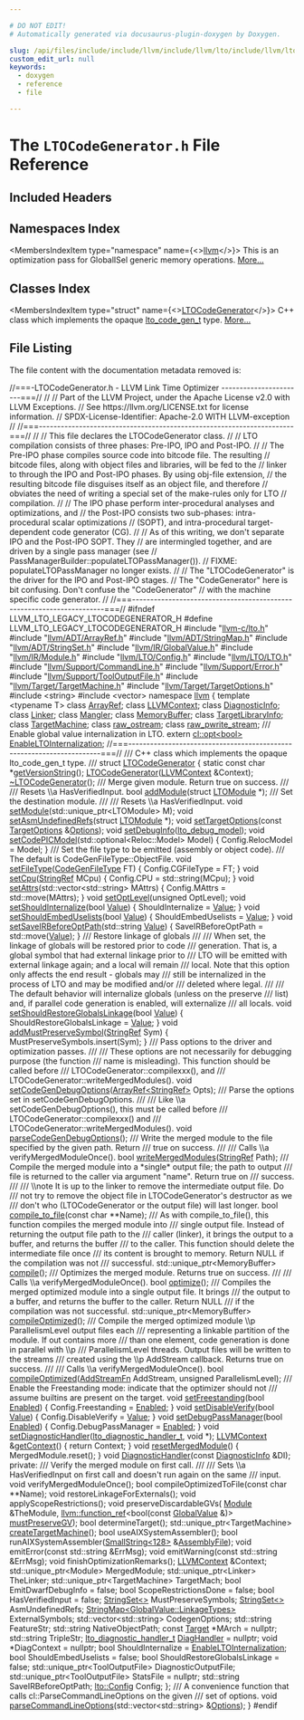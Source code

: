 ```yaml
---

# DO NOT EDIT!
# Automatically generated via docusaurus-plugin-doxygen by Doxygen.

slug: /api/files/include/include/llvm/include/llvm/lto/include/llvm/lto/legacy/ltocodegenerator-h
custom_edit_url: null
keywords:
  - doxygen
  - reference
  - file

---
```





# The `LTOCodeGenerator.h` File Reference

<DoxygenPage pluginConfig={pluginConfig}>



## Included Headers

<IncludesList>
<IncludesListItem
  filePath="llvm-c/lto.h"
  permalink="/docs/api/files/include/include/llvm-c/lto-h"
  isLocal="true" />
<IncludesListItem
  filePath="llvm/ADT/ArrayRef.h"
  permalink="/docs/api/files/include/include/llvm/include/llvm/adt/arrayref-h"
  isLocal="true" />
<IncludesListItem
  filePath="llvm/ADT/StringMap.h"
  permalink="/docs/api/files/include/include/llvm/include/llvm/adt/stringmap-h"
  isLocal="true" />
<IncludesListItem
  filePath="llvm/ADT/StringSet.h"
  permalink="/docs/api/files/include/include/llvm/include/llvm/adt/stringset-h"
  isLocal="true" />
<IncludesListItem
  filePath="llvm/IR/GlobalValue.h"
  permalink="/docs/api/files/include/include/llvm/include/llvm/ir/globalvalue-h"
  isLocal="true" />
<IncludesListItem
  filePath="llvm/IR/Module.h"
  permalink="/docs/api/files/include/include/llvm/include/llvm/ir/module-h"
  isLocal="true" />
<IncludesListItem
  filePath="llvm/LTO/Config.h"
  permalink="/docs/api/files/include/include/llvm/include/llvm/lto/config-h"
  isLocal="true" />
<IncludesListItem
  filePath="llvm/LTO/LTO.h"
  permalink="/docs/api/files/include/include/llvm/include/llvm/lto/lto-h"
  isLocal="true" />
<IncludesListItem
  filePath="llvm/Support/CommandLine.h"
  permalink="/docs/api/files/include/include/llvm/include/llvm/support/commandline-h"
  isLocal="true" />
<IncludesListItem
  filePath="llvm/Support/Error.h"
  permalink="/docs/api/files/include/include/llvm/include/llvm/support/error-h"
  isLocal="true" />
<IncludesListItem
  filePath="llvm/Support/ToolOutputFile.h"
  permalink="/docs/api/files/include/include/llvm/include/llvm/support/tooloutputfile-h"
  isLocal="true" />
<IncludesListItem
  filePath="llvm/Target/TargetMachine.h"
  permalink="/docs/api/files/include/include/llvm/include/llvm/target/targetmachine-h"
  isLocal="true" />
<IncludesListItem
  filePath="llvm/Target/TargetOptions.h"
  permalink="/docs/api/files/include/include/llvm/include/llvm/target/targetoptions-h"
  isLocal="true" />
<IncludesListItem
  filePath="string"
  permalink=""
  isLocal="false" />
<IncludesListItem
  filePath="vector"
  permalink=""
  isLocal="false" />
</IncludesList>

## Namespaces Index

<MembersIndex>

<MembersIndexItem
  type="namespace"
  name={<><a href="/docs/api/namespaces/llvm">llvm</a></>}>
This is an optimization pass for GlobalISel generic memory operations. <a href="/docs/api/namespaces/llvm/#details">More...</a>
</MembersIndexItem>

</MembersIndex>

## Classes Index

<MembersIndex>

<MembersIndexItem
  type="struct"
  name={<><a href="/docs/api/structs/llvm/ltocodegenerator">LTOCodeGenerator</a></>}>
C++ class which implements the opaque <a href="/docs/api/groups/llvmclto/#ga6e1ba6da4277057a20e147d9412a03d7">lto&#95;code&#95;gen&#95;t</a> type. <a href="/docs/api/structs/llvm/ltocodegenerator/#details">More...</a>
</MembersIndexItem>

</MembersIndex>


## File Listing

The file content with the documentation metadata removed is:

<ProgramListing>

<Link id="l00001" /><CodeLine lineNumber="1"><Highlight kind="comment">//===-LTOCodeGenerator.h - LLVM Link Time Optimizer -----------------------===//</Highlight><Highlight kind="normal"></Highlight></CodeLine>
<Link id="l00002" /><CodeLine lineNumber="2"><Highlight kind="normal"></Highlight><Highlight kind="comment">//</Highlight><Highlight kind="normal"></Highlight></CodeLine>
<Link id="l00003" /><CodeLine lineNumber="3"><Highlight kind="normal"></Highlight><Highlight kind="comment">// Part of the LLVM Project, under the Apache License v2.0 with LLVM Exceptions.</Highlight><Highlight kind="normal"></Highlight></CodeLine>
<Link id="l00004" /><CodeLine lineNumber="4"><Highlight kind="normal"></Highlight><Highlight kind="comment">// See https://llvm.org/LICENSE.txt for license information.</Highlight><Highlight kind="normal"></Highlight></CodeLine>
<Link id="l00005" /><CodeLine lineNumber="5"><Highlight kind="normal"></Highlight><Highlight kind="comment">// SPDX-License-Identifier: Apache-2.0 WITH LLVM-exception</Highlight><Highlight kind="normal"></Highlight></CodeLine>
<Link id="l00006" /><CodeLine lineNumber="6"><Highlight kind="normal"></Highlight><Highlight kind="comment">//</Highlight><Highlight kind="normal"></Highlight></CodeLine>
<Link id="l00007" /><CodeLine lineNumber="7"><Highlight kind="normal"></Highlight><Highlight kind="comment">//===----------------------------------------------------------------------===//</Highlight><Highlight kind="normal"></Highlight></CodeLine>
<Link id="l00008" /><CodeLine lineNumber="8"><Highlight kind="normal"></Highlight><Highlight kind="comment">//</Highlight><Highlight kind="normal"></Highlight></CodeLine>
<Link id="l00009" /><CodeLine lineNumber="9"><Highlight kind="normal"></Highlight><Highlight kind="comment">// This file declares the LTOCodeGenerator class.</Highlight><Highlight kind="normal"></Highlight></CodeLine>
<Link id="l00010" /><CodeLine lineNumber="10"><Highlight kind="normal"></Highlight><Highlight kind="comment">//</Highlight><Highlight kind="normal"></Highlight></CodeLine>
<Link id="l00011" /><CodeLine lineNumber="11"><Highlight kind="normal"></Highlight><Highlight kind="comment">//   LTO compilation consists of three phases: Pre-IPO, IPO and Post-IPO.</Highlight><Highlight kind="normal"></Highlight></CodeLine>
<Link id="l00012" /><CodeLine lineNumber="12"><Highlight kind="normal"></Highlight><Highlight kind="comment">//</Highlight><Highlight kind="normal"></Highlight></CodeLine>
<Link id="l00013" /><CodeLine lineNumber="13"><Highlight kind="normal"></Highlight><Highlight kind="comment">//   The Pre-IPO phase compiles source code into bitcode file. The resulting</Highlight><Highlight kind="normal"></Highlight></CodeLine>
<Link id="l00014" /><CodeLine lineNumber="14"><Highlight kind="normal"></Highlight><Highlight kind="comment">// bitcode files, along with object files and libraries, will be fed to the</Highlight><Highlight kind="normal"></Highlight></CodeLine>
<Link id="l00015" /><CodeLine lineNumber="15"><Highlight kind="normal"></Highlight><Highlight kind="comment">// linker to through the IPO and Post-IPO phases. By using obj-file extension,</Highlight><Highlight kind="normal"></Highlight></CodeLine>
<Link id="l00016" /><CodeLine lineNumber="16"><Highlight kind="normal"></Highlight><Highlight kind="comment">// the resulting bitcode file disguises itself as an object file, and therefore</Highlight><Highlight kind="normal"></Highlight></CodeLine>
<Link id="l00017" /><CodeLine lineNumber="17"><Highlight kind="normal"></Highlight><Highlight kind="comment">// obviates the need of writing a special set of the make-rules only for LTO</Highlight><Highlight kind="normal"></Highlight></CodeLine>
<Link id="l00018" /><CodeLine lineNumber="18"><Highlight kind="normal"></Highlight><Highlight kind="comment">// compilation.</Highlight><Highlight kind="normal"></Highlight></CodeLine>
<Link id="l00019" /><CodeLine lineNumber="19"><Highlight kind="normal"></Highlight><Highlight kind="comment">//</Highlight><Highlight kind="normal"></Highlight></CodeLine>
<Link id="l00020" /><CodeLine lineNumber="20"><Highlight kind="normal"></Highlight><Highlight kind="comment">//   The IPO phase perform inter-procedural analyses and optimizations, and</Highlight><Highlight kind="normal"></Highlight></CodeLine>
<Link id="l00021" /><CodeLine lineNumber="21"><Highlight kind="normal"></Highlight><Highlight kind="comment">// the Post-IPO consists two sub-phases: intra-procedural scalar optimizations</Highlight><Highlight kind="normal"></Highlight></CodeLine>
<Link id="l00022" /><CodeLine lineNumber="22"><Highlight kind="normal"></Highlight><Highlight kind="comment">// (SOPT), and intra-procedural target-dependent code generator (CG).</Highlight><Highlight kind="normal"></Highlight></CodeLine>
<Link id="l00023" /><CodeLine lineNumber="23"><Highlight kind="normal"></Highlight><Highlight kind="comment">//</Highlight><Highlight kind="normal"></Highlight></CodeLine>
<Link id="l00024" /><CodeLine lineNumber="24"><Highlight kind="normal"></Highlight><Highlight kind="comment">//   As of this writing, we don&#39;t separate IPO and the Post-IPO SOPT. They</Highlight><Highlight kind="normal"></Highlight></CodeLine>
<Link id="l00025" /><CodeLine lineNumber="25"><Highlight kind="normal"></Highlight><Highlight kind="comment">// are intermingled together, and are driven by a single pass manager (see</Highlight><Highlight kind="normal"></Highlight></CodeLine>
<Link id="l00026" /><CodeLine lineNumber="26"><Highlight kind="normal"></Highlight><Highlight kind="comment">// PassManagerBuilder::populateLTOPassManager()).</Highlight><Highlight kind="normal"></Highlight></CodeLine>
<Link id="l00027" /><CodeLine lineNumber="27"><Highlight kind="normal"></Highlight><Highlight kind="comment">//   FIXME: populateLTOPassManager no longer exists.</Highlight><Highlight kind="normal"></Highlight></CodeLine>
<Link id="l00028" /><CodeLine lineNumber="28"><Highlight kind="normal"></Highlight><Highlight kind="comment">//</Highlight><Highlight kind="normal"></Highlight></CodeLine>
<Link id="l00029" /><CodeLine lineNumber="29"><Highlight kind="normal"></Highlight><Highlight kind="comment">//   The &quot;LTOCodeGenerator&quot; is the driver for the IPO and Post-IPO stages.</Highlight><Highlight kind="normal"></Highlight></CodeLine>
<Link id="l00030" /><CodeLine lineNumber="30"><Highlight kind="normal"></Highlight><Highlight kind="comment">// The &quot;CodeGenerator&quot; here is bit confusing. Don&#39;t confuse the &quot;CodeGenerator&quot;</Highlight><Highlight kind="normal"></Highlight></CodeLine>
<Link id="l00031" /><CodeLine lineNumber="31"><Highlight kind="normal"></Highlight><Highlight kind="comment">// with the machine specific code generator.</Highlight><Highlight kind="normal"></Highlight></CodeLine>
<Link id="l00032" /><CodeLine lineNumber="32"><Highlight kind="normal"></Highlight><Highlight kind="comment">//</Highlight><Highlight kind="normal"></Highlight></CodeLine>
<Link id="l00033" /><CodeLine lineNumber="33"><Highlight kind="normal"></Highlight><Highlight kind="comment">//===----------------------------------------------------------------------===//</Highlight><Highlight kind="normal"></Highlight></CodeLine>
<Link id="l00034" /><CodeLine lineNumber="34"><Highlight kind="normal"></Highlight></CodeLine>
<Link id="l00035" /><CodeLine lineNumber="35"><Highlight kind="normal"></Highlight><Highlight kind="preprocessor">#ifndef LLVM&#95;LTO&#95;LEGACY&#95;LTOCODEGENERATOR&#95;H</Highlight><Highlight kind="normal"></Highlight></CodeLine>
<Link id="l00036" /><CodeLine lineNumber="36"><Highlight kind="normal"></Highlight><Highlight kind="preprocessor">#define LLVM&#95;LTO&#95;LEGACY&#95;LTOCODEGENERATOR&#95;H</Highlight><Highlight kind="normal"></Highlight></CodeLine>
<Link id="l00037" /><CodeLine lineNumber="37"><Highlight kind="normal"></Highlight></CodeLine>
<Link id="l00038" /><CodeLine lineNumber="38"><Highlight kind="normal"></Highlight><Highlight kind="preprocessor">#include &quot;<a href="/docs/api/files/include/include/llvm-c/lto-h">llvm-c/lto.h</a>&quot;</Highlight><Highlight kind="normal"></Highlight></CodeLine>
<Link id="l00039" /><CodeLine lineNumber="39"><Highlight kind="normal"></Highlight><Highlight kind="preprocessor">#include &quot;<a href="/docs/api/files/include/include/llvm/include/llvm/adt/arrayref-h">llvm/ADT/ArrayRef.h</a>&quot;</Highlight><Highlight kind="normal"></Highlight></CodeLine>
<Link id="l00040" /><CodeLine lineNumber="40"><Highlight kind="normal"></Highlight><Highlight kind="preprocessor">#include &quot;<a href="/docs/api/files/include/include/llvm/include/llvm/adt/stringmap-h">llvm/ADT/StringMap.h</a>&quot;</Highlight><Highlight kind="normal"></Highlight></CodeLine>
<Link id="l00041" /><CodeLine lineNumber="41"><Highlight kind="normal"></Highlight><Highlight kind="preprocessor">#include &quot;<a href="/docs/api/files/include/include/llvm/include/llvm/adt/stringset-h">llvm/ADT/StringSet.h</a>&quot;</Highlight><Highlight kind="normal"></Highlight></CodeLine>
<Link id="l00042" /><CodeLine lineNumber="42"><Highlight kind="normal"></Highlight><Highlight kind="preprocessor">#include &quot;<a href="/docs/api/files/include/include/llvm/include/llvm/ir/globalvalue-h">llvm/IR/GlobalValue.h</a>&quot;</Highlight><Highlight kind="normal"></Highlight></CodeLine>
<Link id="l00043" /><CodeLine lineNumber="43"><Highlight kind="normal"></Highlight><Highlight kind="preprocessor">#include &quot;<a href="/docs/api/files/include/include/llvm/include/llvm/ir/module-h">llvm/IR/Module.h</a>&quot;</Highlight><Highlight kind="normal"></Highlight></CodeLine>
<Link id="l00044" /><CodeLine lineNumber="44"><Highlight kind="normal"></Highlight><Highlight kind="preprocessor">#include &quot;<a href="/docs/api/files/include/include/llvm/include/llvm/lto/config-h">llvm/LTO/Config.h</a>&quot;</Highlight><Highlight kind="normal"></Highlight></CodeLine>
<Link id="l00045" /><CodeLine lineNumber="45"><Highlight kind="normal"></Highlight><Highlight kind="preprocessor">#include &quot;<a href="/docs/api/files/include/include/llvm/include/llvm/lto/lto-h">llvm/LTO/LTO.h</a>&quot;</Highlight><Highlight kind="normal"></Highlight></CodeLine>
<Link id="l00046" /><CodeLine lineNumber="46"><Highlight kind="normal"></Highlight><Highlight kind="preprocessor">#include &quot;<a href="/docs/api/files/include/include/llvm/include/llvm/support/commandline-h">llvm/Support/CommandLine.h</a>&quot;</Highlight><Highlight kind="normal"></Highlight></CodeLine>
<Link id="l00047" /><CodeLine lineNumber="47"><Highlight kind="normal"></Highlight><Highlight kind="preprocessor">#include &quot;<a href="/docs/api/files/include/include/llvm/include/llvm/support/error-h">llvm/Support/Error.h</a>&quot;</Highlight><Highlight kind="normal"></Highlight></CodeLine>
<Link id="l00048" /><CodeLine lineNumber="48"><Highlight kind="normal"></Highlight><Highlight kind="preprocessor">#include &quot;<a href="/docs/api/files/include/include/llvm/include/llvm/support/tooloutputfile-h">llvm/Support/ToolOutputFile.h</a>&quot;</Highlight><Highlight kind="normal"></Highlight></CodeLine>
<Link id="l00049" /><CodeLine lineNumber="49"><Highlight kind="normal"></Highlight><Highlight kind="preprocessor">#include &quot;<a href="/docs/api/files/include/include/llvm/include/llvm/target/targetmachine-h">llvm/Target/TargetMachine.h</a>&quot;</Highlight><Highlight kind="normal"></Highlight></CodeLine>
<Link id="l00050" /><CodeLine lineNumber="50"><Highlight kind="normal"></Highlight><Highlight kind="preprocessor">#include &quot;<a href="/docs/api/files/include/include/llvm/include/llvm/target/targetoptions-h">llvm/Target/TargetOptions.h</a>&quot;</Highlight><Highlight kind="normal"></Highlight></CodeLine>
<Link id="l00051" /><CodeLine lineNumber="51"><Highlight kind="normal"></Highlight><Highlight kind="preprocessor">#include &lt;string&gt;</Highlight><Highlight kind="normal"></Highlight></CodeLine>
<Link id="l00052" /><CodeLine lineNumber="52"><Highlight kind="normal"></Highlight><Highlight kind="preprocessor">#include &lt;vector&gt;</Highlight><Highlight kind="normal"></Highlight></CodeLine>
<Link id="l00053" /><CodeLine lineNumber="53"><Highlight kind="normal"></Highlight></CodeLine>
<Link id="l00054" /><CodeLine lineNumber="54"><Highlight kind="normal"></Highlight><Highlight kind="keyword">namespace </Highlight><Highlight kind="normal"><a href="/docs/api/namespaces/llvm">llvm</a> &#123;</Highlight></CodeLine>
<Link id="l00055" /><CodeLine lineNumber="55"><Highlight kind="normal"></Highlight><Highlight kind="keyword">template</Highlight><Highlight kind="normal"> &lt;</Highlight><Highlight kind="keyword">typename</Highlight><Highlight kind="normal"> T&gt; </Highlight><Highlight kind="keyword">class </Highlight><Highlight kind="normal"><a href="/docs/api/classes/llvm/arrayref">ArrayRef</a>;</Highlight></CodeLine>
<Link id="l00056" /><CodeLine lineNumber="56"><Highlight kind="normal">  </Highlight><Highlight kind="keyword">class </Highlight><Highlight kind="normal"><a href="/docs/api/classes/llvm/llvmcontext">LLVMContext</a>;</Highlight></CodeLine>
<Link id="l00057" /><CodeLine lineNumber="57"><Highlight kind="normal">  </Highlight><Highlight kind="keyword">class </Highlight><Highlight kind="normal"><a href="/docs/api/classes/llvm/diagnosticinfo">DiagnosticInfo</a>;</Highlight></CodeLine>
<Link id="l00058" /><CodeLine lineNumber="58"><Highlight kind="normal">  </Highlight><Highlight kind="keyword">class </Highlight><Highlight kind="normal"><a href="/docs/api/classes/llvm/linker">Linker</a>;</Highlight></CodeLine>
<Link id="l00059" /><CodeLine lineNumber="59"><Highlight kind="normal">  </Highlight><Highlight kind="keyword">class </Highlight><Highlight kind="normal"><a href="/docs/api/classes/llvm/mangler">Mangler</a>;</Highlight></CodeLine>
<Link id="l00060" /><CodeLine lineNumber="60"><Highlight kind="normal">  </Highlight><Highlight kind="keyword">class </Highlight><Highlight kind="normal"><a href="/docs/api/classes/llvm/memorybuffer">MemoryBuffer</a>;</Highlight></CodeLine>
<Link id="l00061" /><CodeLine lineNumber="61"><Highlight kind="normal">  </Highlight><Highlight kind="keyword">class </Highlight><Highlight kind="normal"><a href="/docs/api/classes/llvm/targetlibraryinfo">TargetLibraryInfo</a>;</Highlight></CodeLine>
<Link id="l00062" /><CodeLine lineNumber="62"><Highlight kind="normal">  </Highlight><Highlight kind="keyword">class </Highlight><Highlight kind="normal"><a href="/docs/api/classes/llvm/targetmachine">TargetMachine</a>;</Highlight></CodeLine>
<Link id="l00063" /><CodeLine lineNumber="63"><Highlight kind="normal">  </Highlight><Highlight kind="keyword">class </Highlight><Highlight kind="normal"><a href="/docs/api/classes/llvm/raw-ostream">raw&#95;ostream</a>;</Highlight></CodeLine>
<Link id="l00064" /><CodeLine lineNumber="64"><Highlight kind="normal">  </Highlight><Highlight kind="keyword">class </Highlight><Highlight kind="normal"><a href="/docs/api/classes/llvm/raw-pwrite-stream">raw&#95;pwrite&#95;stream</a>;</Highlight></CodeLine>
<Link id="l00065" /><CodeLine lineNumber="65"><Highlight kind="normal"></Highlight><Highlight kind="comment"></Highlight></CodeLine>
<Link id="l00066" /><CodeLine lineNumber="66"><Highlight kind="comment">/// Enable global value internalization in LTO.</Highlight><Highlight kind="normal"></Highlight></CodeLine>
<Link id="l00067" /><CodeLine lineNumber="67"><Highlight kind="normal"></Highlight><Highlight kind="keyword">extern</Highlight><Highlight kind="normal"> <a href="/docs/api/classes/llvm/cl/opt">cl::opt&lt;bool&gt;</a> <a href="/docs/api/namespaces/llvm/#a8762ebd5bf9405ac3edf4c40d8cb36a9">EnableLTOInternalization</a>;</Highlight></CodeLine>
<Link id="l00068" /><CodeLine lineNumber="68"><Highlight kind="normal"></Highlight></CodeLine>
<Link id="l00069" /><CodeLine lineNumber="69"><Highlight kind="normal"></Highlight><Highlight kind="comment">//===----------------------------------------------------------------------===//</Highlight><Highlight kind="comment"></Highlight></CodeLine>
<Link id="l00070" /><CodeLine lineNumber="70"><Highlight kind="comment">/// C++ class which implements the opaque lto&#95;code&#95;gen&#95;t type.</Highlight></CodeLine>
<Link id="l00071" /><CodeLine lineNumber="71"><Highlight kind="comment">///</Highlight><Highlight kind="normal"></Highlight></CodeLine>
<Link id="l00072" /><CodeLine lineNumber="72" lineLink="/docs/api/structs/llvm/ltocodegenerator"><Highlight kind="normal"></Highlight><Highlight kind="keyword">struct </Highlight><Highlight kind="normal"><a href="/docs/api/structs/llvm/ltocodegenerator/#a8858e53845218c6fa6d63d84f0d02f78">LTOCodeGenerator</a> &#123;</Highlight></CodeLine>
<Link id="l00073" /><CodeLine lineNumber="73"><Highlight kind="normal">  </Highlight><Highlight kind="keyword">static</Highlight><Highlight kind="normal"> </Highlight><Highlight kind="keyword">const</Highlight><Highlight kind="normal"> </Highlight><Highlight kind="keywordtype">char</Highlight><Highlight kind="normal"> &#42;<a href="/docs/api/structs/llvm/ltocodegenerator/#aedf2d24b4735f4a67429957fa8b652dd">getVersionString</a>();</Highlight></CodeLine>
<Link id="l00074" /><CodeLine lineNumber="74"><Highlight kind="normal"></Highlight></CodeLine>
<Link id="l00075" /><CodeLine lineNumber="75"><Highlight kind="normal">  <a href="/docs/api/structs/llvm/ltocodegenerator/#a8858e53845218c6fa6d63d84f0d02f78">LTOCodeGenerator</a>(<a href="/docs/api/classes/llvm/llvmcontext">LLVMContext</a> &amp;Context);</Highlight></CodeLine>
<Link id="l00076" /><CodeLine lineNumber="76" lineLink="/docs/api/structs/llvm/ltocodegenerator/#aca8ea9b26ccba3b9941df6442337e6ce"><Highlight kind="normal">  <a href="/docs/api/structs/llvm/ltocodegenerator/#aca8ea9b26ccba3b9941df6442337e6ce">~LTOCodeGenerator</a>();</Highlight></CodeLine>
<Link id="l00077" /><CodeLine lineNumber="77"><Highlight kind="normal"></Highlight><Highlight kind="comment"></Highlight></CodeLine>
<Link id="l00078" /><CodeLine lineNumber="78"><Highlight kind="comment">  /// Merge given module.  Return true on success.</Highlight></CodeLine>
<Link id="l00079" /><CodeLine lineNumber="79"><Highlight kind="comment">  ///</Highlight></CodeLine>
<Link id="l00080" /><CodeLine lineNumber="80"><Highlight kind="comment">  /// Resets \\a HasVerifiedInput.</Highlight><Highlight kind="normal"></Highlight></CodeLine>
<Link id="l00081" /><CodeLine lineNumber="81"><Highlight kind="normal">  </Highlight><Highlight kind="keywordtype">bool</Highlight><Highlight kind="normal"> <a href="/docs/api/structs/llvm/ltocodegenerator/#aa825905bb00e926e44bc04afbea56603">addModule</a>(</Highlight><Highlight kind="keyword">struct</Highlight><Highlight kind="normal"> <a href="/docs/api/structs/llvm/ltomodule">LTOModule</a> &#42;);</Highlight></CodeLine>
<Link id="l00082" /><CodeLine lineNumber="82"><Highlight kind="normal"></Highlight><Highlight kind="comment"></Highlight></CodeLine>
<Link id="l00083" /><CodeLine lineNumber="83"><Highlight kind="comment">  /// Set the destination module.</Highlight></CodeLine>
<Link id="l00084" /><CodeLine lineNumber="84"><Highlight kind="comment">  ///</Highlight></CodeLine>
<Link id="l00085" /><CodeLine lineNumber="85"><Highlight kind="comment">  /// Resets \\a HasVerifiedInput.</Highlight><Highlight kind="normal"></Highlight></CodeLine>
<Link id="l00086" /><CodeLine lineNumber="86"><Highlight kind="normal">  </Highlight><Highlight kind="keywordtype">void</Highlight><Highlight kind="normal"> <a href="/docs/api/structs/llvm/ltocodegenerator/#a225a89bc98401f30bfb332461d9cebae">setModule</a>(std::unique&#95;ptr&lt;LTOModule&gt; M);</Highlight></CodeLine>
<Link id="l00087" /><CodeLine lineNumber="87"><Highlight kind="normal"></Highlight></CodeLine>
<Link id="l00088" /><CodeLine lineNumber="88"><Highlight kind="normal">  </Highlight><Highlight kind="keywordtype">void</Highlight><Highlight kind="normal"> <a href="/docs/api/structs/llvm/ltocodegenerator/#a6b55049858b0cebc4cc15b9bcaff3598">setAsmUndefinedRefs</a>(</Highlight><Highlight kind="keyword">struct</Highlight><Highlight kind="normal"> <a href="/docs/api/structs/llvm/ltomodule">LTOModule</a> &#42;);</Highlight></CodeLine>
<Link id="l00089" /><CodeLine lineNumber="89"><Highlight kind="normal">  </Highlight><Highlight kind="keywordtype">void</Highlight><Highlight kind="normal"> <a href="/docs/api/structs/llvm/ltocodegenerator/#a75732f59c3f31c22131b521c927da20f">setTargetOptions</a>(</Highlight><Highlight kind="keyword">const</Highlight><Highlight kind="normal"> <a href="/docs/api/classes/llvm/targetoptions">TargetOptions</a> &amp;<a href="/docs/api/files/lib/lib/debuginfo/lib/debuginfo/logicalview/lib/debuginfo/logicalview/core/lvoptions-cpp/#ab4088b7a11f3cbc38ac16a6e9c72494e">Options</a>);</Highlight></CodeLine>
<Link id="l00090" /><CodeLine lineNumber="90"><Highlight kind="normal">  </Highlight><Highlight kind="keywordtype">void</Highlight><Highlight kind="normal"> <a href="/docs/api/structs/llvm/ltocodegenerator/#abc416d3bc1e7f6d368903dfdcdfba358">setDebugInfo</a>(<a href="/docs/api/groups/llvmclto/#ga45b08530a7582678cb4c03bc70a33bae">lto&#95;debug&#95;model</a>);</Highlight></CodeLine>
<Link id="l00091" /><CodeLine lineNumber="91" lineLink="/docs/api/structs/llvm/ltocodegenerator/#a897cf21ea578203afe02daf8b8309188"><Highlight kind="normal">  </Highlight><Highlight kind="keywordtype">void</Highlight><Highlight kind="normal"> <a href="/docs/api/structs/llvm/ltocodegenerator/#a897cf21ea578203afe02daf8b8309188">setCodePICModel</a>(std::optional&lt;Reloc::Model&gt; Model) &#123;</Highlight></CodeLine>
<Link id="l00092" /><CodeLine lineNumber="92"><Highlight kind="normal">    Config.RelocModel = Model;</Highlight></CodeLine>
<Link id="l00093" /><CodeLine lineNumber="93"><Highlight kind="normal">  &#125;</Highlight></CodeLine>
<Link id="l00094" /><CodeLine lineNumber="94"><Highlight kind="normal"></Highlight><Highlight kind="comment"></Highlight></CodeLine>
<Link id="l00095" /><CodeLine lineNumber="95"><Highlight kind="comment">  /// Set the file type to be emitted (assembly or object code).</Highlight></CodeLine>
<Link id="l00096" /><CodeLine lineNumber="96"><Highlight kind="comment">  /// The default is CodeGenFileType::ObjectFile.</Highlight><Highlight kind="normal"></Highlight></CodeLine>
<Link id="l00097" /><CodeLine lineNumber="97" lineLink="/docs/api/structs/llvm/ltocodegenerator/#a7540fde79e9d4fb63a56781f7260e3ea"><Highlight kind="normal">  </Highlight><Highlight kind="keywordtype">void</Highlight><Highlight kind="normal"> <a href="/docs/api/structs/llvm/ltocodegenerator/#a7540fde79e9d4fb63a56781f7260e3ea">setFileType</a>(<a href="/docs/api/namespaces/llvm/#a73b761f8d40500a5a28889569526b260">CodeGenFileType</a> FT) &#123; Config.CGFileType = FT; &#125;</Highlight></CodeLine>
<Link id="l00098" /><CodeLine lineNumber="98"><Highlight kind="normal"></Highlight></CodeLine>
<Link id="l00099" /><CodeLine lineNumber="99" lineLink="/docs/api/structs/llvm/ltocodegenerator/#a2aa1d4d83f2702dca75ce883b59bad1b"><Highlight kind="normal">  </Highlight><Highlight kind="keywordtype">void</Highlight><Highlight kind="normal"> <a href="/docs/api/structs/llvm/ltocodegenerator/#a2aa1d4d83f2702dca75ce883b59bad1b">setCpu</a>(<a href="/docs/api/classes/llvm/stringref">StringRef</a> MCpu) &#123; Config.CPU = std::string(MCpu); &#125;</Highlight></CodeLine>
<Link id="l00100" /><CodeLine lineNumber="100" lineLink="/docs/api/structs/llvm/ltocodegenerator/#a435726751887478120c87646f4525814"><Highlight kind="normal">  </Highlight><Highlight kind="keywordtype">void</Highlight><Highlight kind="normal"> <a href="/docs/api/structs/llvm/ltocodegenerator/#a435726751887478120c87646f4525814">setAttrs</a>(std::vector&lt;std::string&gt; MAttrs) &#123;</Highlight></CodeLine>
<Link id="l00101" /><CodeLine lineNumber="101"><Highlight kind="normal">    Config.MAttrs = std::move(MAttrs);</Highlight></CodeLine>
<Link id="l00102" /><CodeLine lineNumber="102"><Highlight kind="normal">  &#125;</Highlight></CodeLine>
<Link id="l00103" /><CodeLine lineNumber="103"><Highlight kind="normal">  </Highlight><Highlight kind="keywordtype">void</Highlight><Highlight kind="normal"> <a href="/docs/api/structs/llvm/ltocodegenerator/#a57d11ddd6ea999809e6670e52a6219cb">setOptLevel</a>(</Highlight><Highlight kind="keywordtype">unsigned</Highlight><Highlight kind="normal"> OptLevel);</Highlight></CodeLine>
<Link id="l00104" /><CodeLine lineNumber="104"><Highlight kind="normal"></Highlight></CodeLine>
<Link id="l00105" /><CodeLine lineNumber="105" lineLink="/docs/api/structs/llvm/ltocodegenerator/#a38938d28a7fb26e67c31e1c3bd3bbb11"><Highlight kind="normal">  </Highlight><Highlight kind="keywordtype">void</Highlight><Highlight kind="normal"> <a href="/docs/api/structs/llvm/ltocodegenerator/#a38938d28a7fb26e67c31e1c3bd3bbb11">setShouldInternalize</a>(</Highlight><Highlight kind="keywordtype">bool</Highlight><Highlight kind="normal"> <a href="/docs/api/classes/llvm/value">Value</a>) &#123; ShouldInternalize = <a href="/docs/api/classes/llvm/value">Value</a>; &#125;</Highlight></CodeLine>
<Link id="l00106" /><CodeLine lineNumber="106" lineLink="/docs/api/structs/llvm/ltocodegenerator/#ac0163531a045e6005ca513bb4c315b0b"><Highlight kind="normal">  </Highlight><Highlight kind="keywordtype">void</Highlight><Highlight kind="normal"> <a href="/docs/api/structs/llvm/ltocodegenerator/#ac0163531a045e6005ca513bb4c315b0b">setShouldEmbedUselists</a>(</Highlight><Highlight kind="keywordtype">bool</Highlight><Highlight kind="normal"> <a href="/docs/api/classes/llvm/value">Value</a>) &#123; ShouldEmbedUselists = <a href="/docs/api/classes/llvm/value">Value</a>; &#125;</Highlight></CodeLine>
<Link id="l00107" /><CodeLine lineNumber="107" lineLink="/docs/api/structs/llvm/ltocodegenerator/#abf54718a25d8f2d5e985ea12b15c6bee"><Highlight kind="normal">  </Highlight><Highlight kind="keywordtype">void</Highlight><Highlight kind="normal"> <a href="/docs/api/structs/llvm/ltocodegenerator/#abf54718a25d8f2d5e985ea12b15c6bee">setSaveIRBeforeOptPath</a>(std::string <a href="/docs/api/classes/llvm/value">Value</a>) &#123;</Highlight></CodeLine>
<Link id="l00108" /><CodeLine lineNumber="108"><Highlight kind="normal">    SaveIRBeforeOptPath = std::move(<a href="/docs/api/classes/llvm/value">Value</a>);</Highlight></CodeLine>
<Link id="l00109" /><CodeLine lineNumber="109"><Highlight kind="normal">  &#125;</Highlight></CodeLine>
<Link id="l00110" /><CodeLine lineNumber="110"><Highlight kind="normal"></Highlight><Highlight kind="comment"></Highlight></CodeLine>
<Link id="l00111" /><CodeLine lineNumber="111"><Highlight kind="comment">  /// Restore linkage of globals</Highlight></CodeLine>
<Link id="l00112" /><CodeLine lineNumber="112"><Highlight kind="comment">  ///</Highlight></CodeLine>
<Link id="l00113" /><CodeLine lineNumber="113"><Highlight kind="comment">  /// When set, the linkage of globals will be restored prior to code</Highlight></CodeLine>
<Link id="l00114" /><CodeLine lineNumber="114"><Highlight kind="comment">  /// generation. That is, a global symbol that had external linkage prior to</Highlight></CodeLine>
<Link id="l00115" /><CodeLine lineNumber="115"><Highlight kind="comment">  /// LTO will be emitted with external linkage again; and a local will remain</Highlight></CodeLine>
<Link id="l00116" /><CodeLine lineNumber="116"><Highlight kind="comment">  /// local. Note that this option only affects the end result - globals may</Highlight></CodeLine>
<Link id="l00117" /><CodeLine lineNumber="117"><Highlight kind="comment">  /// still be internalized in the process of LTO and may be modified and/or</Highlight></CodeLine>
<Link id="l00118" /><CodeLine lineNumber="118"><Highlight kind="comment">  /// deleted where legal.</Highlight></CodeLine>
<Link id="l00119" /><CodeLine lineNumber="119"><Highlight kind="comment">  ///</Highlight></CodeLine>
<Link id="l00120" /><CodeLine lineNumber="120"><Highlight kind="comment">  /// The default behavior will internalize globals (unless on the preserve</Highlight></CodeLine>
<Link id="l00121" /><CodeLine lineNumber="121"><Highlight kind="comment">  /// list) and, if parallel code generation is enabled, will externalize</Highlight></CodeLine>
<Link id="l00122" /><CodeLine lineNumber="122"><Highlight kind="comment">  /// all locals.</Highlight><Highlight kind="normal"></Highlight></CodeLine>
<Link id="l00123" /><CodeLine lineNumber="123" lineLink="/docs/api/structs/llvm/ltocodegenerator/#af08f01d6b672143c1225085a731868be"><Highlight kind="normal">  </Highlight><Highlight kind="keywordtype">void</Highlight><Highlight kind="normal"> <a href="/docs/api/structs/llvm/ltocodegenerator/#af08f01d6b672143c1225085a731868be">setShouldRestoreGlobalsLinkage</a>(</Highlight><Highlight kind="keywordtype">bool</Highlight><Highlight kind="normal"> <a href="/docs/api/classes/llvm/value">Value</a>) &#123;</Highlight></CodeLine>
<Link id="l00124" /><CodeLine lineNumber="124"><Highlight kind="normal">    ShouldRestoreGlobalsLinkage = <a href="/docs/api/classes/llvm/value">Value</a>;</Highlight></CodeLine>
<Link id="l00125" /><CodeLine lineNumber="125"><Highlight kind="normal">  &#125;</Highlight></CodeLine>
<Link id="l00126" /><CodeLine lineNumber="126"><Highlight kind="normal"></Highlight></CodeLine>
<Link id="l00127" /><CodeLine lineNumber="127" lineLink="/docs/api/structs/llvm/ltocodegenerator/#a32cfe4929393f5d065a15fdd18a17a43"><Highlight kind="normal">  </Highlight><Highlight kind="keywordtype">void</Highlight><Highlight kind="normal"> <a href="/docs/api/structs/llvm/ltocodegenerator/#a32cfe4929393f5d065a15fdd18a17a43">addMustPreserveSymbol</a>(<a href="/docs/api/classes/llvm/stringref">StringRef</a> Sym) &#123; MustPreserveSymbols.insert(Sym); &#125;</Highlight></CodeLine>
<Link id="l00128" /><CodeLine lineNumber="128"><Highlight kind="normal"></Highlight><Highlight kind="comment"></Highlight></CodeLine>
<Link id="l00129" /><CodeLine lineNumber="129"><Highlight kind="comment">  /// Pass options to the driver and optimization passes.</Highlight></CodeLine>
<Link id="l00130" /><CodeLine lineNumber="130"><Highlight kind="comment">  ///</Highlight></CodeLine>
<Link id="l00131" /><CodeLine lineNumber="131"><Highlight kind="comment">  /// These options are not necessarily for debugging purpose (the function</Highlight></CodeLine>
<Link id="l00132" /><CodeLine lineNumber="132"><Highlight kind="comment">  /// name is misleading).  This function should be called before</Highlight></CodeLine>
<Link id="l00133" /><CodeLine lineNumber="133"><Highlight kind="comment">  /// LTOCodeGenerator::compilexxx(), and</Highlight></CodeLine>
<Link id="l00134" /><CodeLine lineNumber="134"><Highlight kind="comment">  /// LTOCodeGenerator::writeMergedModules().</Highlight><Highlight kind="normal"></Highlight></CodeLine>
<Link id="l00135" /><CodeLine lineNumber="135"><Highlight kind="normal">  </Highlight><Highlight kind="keywordtype">void</Highlight><Highlight kind="normal"> <a href="/docs/api/structs/llvm/ltocodegenerator/#a7a265f64928bda17c0d48f963779e7b3">setCodeGenDebugOptions</a>(<a href="/docs/api/classes/llvm/arrayref">ArrayRef&lt;StringRef&gt;</a> Opts);</Highlight></CodeLine>
<Link id="l00136" /><CodeLine lineNumber="136"><Highlight kind="normal"></Highlight><Highlight kind="comment"></Highlight></CodeLine>
<Link id="l00137" /><CodeLine lineNumber="137"><Highlight kind="comment">  /// Parse the options set in setCodeGenDebugOptions.</Highlight></CodeLine>
<Link id="l00138" /><CodeLine lineNumber="138"><Highlight kind="comment">  ///</Highlight></CodeLine>
<Link id="l00139" /><CodeLine lineNumber="139"><Highlight kind="comment">  /// Like \\a setCodeGenDebugOptions(), this must be called before</Highlight></CodeLine>
<Link id="l00140" /><CodeLine lineNumber="140"><Highlight kind="comment">  /// LTOCodeGenerator::compilexxx() and</Highlight></CodeLine>
<Link id="l00141" /><CodeLine lineNumber="141"><Highlight kind="comment">  /// LTOCodeGenerator::writeMergedModules().</Highlight><Highlight kind="normal"></Highlight></CodeLine>
<Link id="l00142" /><CodeLine lineNumber="142"><Highlight kind="normal">  </Highlight><Highlight kind="keywordtype">void</Highlight><Highlight kind="normal"> <a href="/docs/api/structs/llvm/ltocodegenerator/#a53905a26d815c643e7d298da17f93079">parseCodeGenDebugOptions</a>();</Highlight></CodeLine>
<Link id="l00143" /><CodeLine lineNumber="143"><Highlight kind="normal"></Highlight><Highlight kind="comment"></Highlight></CodeLine>
<Link id="l00144" /><CodeLine lineNumber="144"><Highlight kind="comment">  /// Write the merged module to the file specified by the given path.  Return</Highlight></CodeLine>
<Link id="l00145" /><CodeLine lineNumber="145"><Highlight kind="comment">  /// true on success.</Highlight></CodeLine>
<Link id="l00146" /><CodeLine lineNumber="146"><Highlight kind="comment">  ///</Highlight></CodeLine>
<Link id="l00147" /><CodeLine lineNumber="147"><Highlight kind="comment">  /// Calls \\a verifyMergedModuleOnce().</Highlight><Highlight kind="normal"></Highlight></CodeLine>
<Link id="l00148" /><CodeLine lineNumber="148"><Highlight kind="normal">  </Highlight><Highlight kind="keywordtype">bool</Highlight><Highlight kind="normal"> <a href="/docs/api/structs/llvm/ltocodegenerator/#ae6c084cf21df6bb57da846088680146b">writeMergedModules</a>(<a href="/docs/api/classes/llvm/stringref">StringRef</a> Path);</Highlight></CodeLine>
<Link id="l00149" /><CodeLine lineNumber="149"><Highlight kind="normal"></Highlight><Highlight kind="comment"></Highlight></CodeLine>
<Link id="l00150" /><CodeLine lineNumber="150"><Highlight kind="comment">  /// Compile the merged module into a &#42;single&#42; output file; the path to output</Highlight></CodeLine>
<Link id="l00151" /><CodeLine lineNumber="151"><Highlight kind="comment">  /// file is returned to the caller via argument &quot;name&quot;. Return true on</Highlight></CodeLine>
<Link id="l00152" /><CodeLine lineNumber="152"><Highlight kind="comment">  /// success.</Highlight></CodeLine>
<Link id="l00153" /><CodeLine lineNumber="153"><Highlight kind="comment">  ///</Highlight></CodeLine>
<Link id="l00154" /><CodeLine lineNumber="154"><Highlight kind="comment">  /// \\note It is up to the linker to remove the intermediate output file.  Do</Highlight></CodeLine>
<Link id="l00155" /><CodeLine lineNumber="155"><Highlight kind="comment">  /// not try to remove the object file in LTOCodeGenerator&#39;s destructor as we</Highlight></CodeLine>
<Link id="l00156" /><CodeLine lineNumber="156"><Highlight kind="comment">  /// don&#39;t who (LTOCodeGenerator or the output file) will last longer.</Highlight><Highlight kind="normal"></Highlight></CodeLine>
<Link id="l00157" /><CodeLine lineNumber="157"><Highlight kind="normal">  </Highlight><Highlight kind="keywordtype">bool</Highlight><Highlight kind="normal"> <a href="/docs/api/structs/llvm/ltocodegenerator/#a27d611481aad540d852ba2c91587bd54">compile&#95;to&#95;file</a>(</Highlight><Highlight kind="keyword">const</Highlight><Highlight kind="normal"> </Highlight><Highlight kind="keywordtype">char</Highlight><Highlight kind="normal"> &#42;&#42;Name);</Highlight></CodeLine>
<Link id="l00158" /><CodeLine lineNumber="158"><Highlight kind="normal"></Highlight><Highlight kind="comment"></Highlight></CodeLine>
<Link id="l00159" /><CodeLine lineNumber="159"><Highlight kind="comment">  /// As with compile&#95;to&#95;file(), this function compiles the merged module into</Highlight></CodeLine>
<Link id="l00160" /><CodeLine lineNumber="160"><Highlight kind="comment">  /// single output file. Instead of returning the output file path to the</Highlight></CodeLine>
<Link id="l00161" /><CodeLine lineNumber="161"><Highlight kind="comment">  /// caller (linker), it brings the output to a buffer, and returns the buffer</Highlight></CodeLine>
<Link id="l00162" /><CodeLine lineNumber="162"><Highlight kind="comment">  /// to the caller. This function should delete the intermediate file once</Highlight></CodeLine>
<Link id="l00163" /><CodeLine lineNumber="163"><Highlight kind="comment">  /// its content is brought to memory. Return NULL if the compilation was not</Highlight></CodeLine>
<Link id="l00164" /><CodeLine lineNumber="164"><Highlight kind="comment">  /// successful.</Highlight><Highlight kind="normal"></Highlight></CodeLine>
<Link id="l00165" /><CodeLine lineNumber="165"><Highlight kind="normal">  std::unique&#95;ptr&lt;MemoryBuffer&gt; <a href="/docs/api/structs/llvm/ltocodegenerator/#a0b0094212f9cb4bcbe1b3c39b2785e55">compile</a>();</Highlight></CodeLine>
<Link id="l00166" /><CodeLine lineNumber="166"><Highlight kind="normal"></Highlight><Highlight kind="comment"></Highlight></CodeLine>
<Link id="l00167" /><CodeLine lineNumber="167"><Highlight kind="comment">  /// Optimizes the merged module.  Returns true on success.</Highlight></CodeLine>
<Link id="l00168" /><CodeLine lineNumber="168"><Highlight kind="comment">  ///</Highlight></CodeLine>
<Link id="l00169" /><CodeLine lineNumber="169"><Highlight kind="comment">  /// Calls \\a verifyMergedModuleOnce().</Highlight><Highlight kind="normal"></Highlight></CodeLine>
<Link id="l00170" /><CodeLine lineNumber="170"><Highlight kind="normal">  </Highlight><Highlight kind="keywordtype">bool</Highlight><Highlight kind="normal"> <a href="/docs/api/structs/llvm/ltocodegenerator/#a0662a37baac76f3ec5c6ca268ae277ac">optimize</a>();</Highlight></CodeLine>
<Link id="l00171" /><CodeLine lineNumber="171"><Highlight kind="normal"></Highlight><Highlight kind="comment"></Highlight></CodeLine>
<Link id="l00172" /><CodeLine lineNumber="172"><Highlight kind="comment">  /// Compiles the merged optimized module into a single output file. It brings</Highlight></CodeLine>
<Link id="l00173" /><CodeLine lineNumber="173"><Highlight kind="comment">  /// the output to a buffer, and returns the buffer to the caller. Return NULL</Highlight></CodeLine>
<Link id="l00174" /><CodeLine lineNumber="174"><Highlight kind="comment">  /// if the compilation was not successful.</Highlight><Highlight kind="normal"></Highlight></CodeLine>
<Link id="l00175" /><CodeLine lineNumber="175"><Highlight kind="normal">  std::unique&#95;ptr&lt;MemoryBuffer&gt; <a href="/docs/api/structs/llvm/ltocodegenerator/#a933d031a629f7261df21829fbea78f94">compileOptimized</a>();</Highlight></CodeLine>
<Link id="l00176" /><CodeLine lineNumber="176"><Highlight kind="normal"></Highlight><Highlight kind="comment"></Highlight></CodeLine>
<Link id="l00177" /><CodeLine lineNumber="177"><Highlight kind="comment">  /// Compile the merged optimized module \\p ParallelismLevel output files each</Highlight></CodeLine>
<Link id="l00178" /><CodeLine lineNumber="178"><Highlight kind="comment">  /// representing a linkable partition of the module. If out contains more</Highlight></CodeLine>
<Link id="l00179" /><CodeLine lineNumber="179"><Highlight kind="comment">  /// than one element, code generation is done in parallel with \\p</Highlight></CodeLine>
<Link id="l00180" /><CodeLine lineNumber="180"><Highlight kind="comment">  /// ParallelismLevel threads.  Output files will be written to the streams</Highlight></CodeLine>
<Link id="l00181" /><CodeLine lineNumber="181"><Highlight kind="comment">  /// created using the \\p AddStream callback. Returns true on success.</Highlight></CodeLine>
<Link id="l00182" /><CodeLine lineNumber="182"><Highlight kind="comment">  ///</Highlight></CodeLine>
<Link id="l00183" /><CodeLine lineNumber="183"><Highlight kind="comment">  /// Calls \\a verifyMergedModuleOnce().</Highlight><Highlight kind="normal"></Highlight></CodeLine>
<Link id="l00184" /><CodeLine lineNumber="184"><Highlight kind="normal">  </Highlight><Highlight kind="keywordtype">bool</Highlight><Highlight kind="normal"> <a href="/docs/api/structs/llvm/ltocodegenerator/#a933d031a629f7261df21829fbea78f94">compileOptimized</a>(<a href="/docs/api/namespaces/llvm/#aeb8b31be7b2c7dd67496051d7f952e94">AddStreamFn</a> AddStream, </Highlight><Highlight kind="keywordtype">unsigned</Highlight><Highlight kind="normal"> ParallelismLevel);</Highlight></CodeLine>
<Link id="l00185" /><CodeLine lineNumber="185"><Highlight kind="normal"></Highlight><Highlight kind="comment"></Highlight></CodeLine>
<Link id="l00186" /><CodeLine lineNumber="186"><Highlight kind="comment">  /// Enable the Freestanding mode: indicate that the optimizer should not</Highlight></CodeLine>
<Link id="l00187" /><CodeLine lineNumber="187"><Highlight kind="comment">  /// assume builtins are present on the target.</Highlight><Highlight kind="normal"></Highlight></CodeLine>
<Link id="l00188" /><CodeLine lineNumber="188" lineLink="/docs/api/structs/llvm/ltocodegenerator/#afe9393c3af8e0cc6aba8e3045603d2e3"><Highlight kind="normal">  </Highlight><Highlight kind="keywordtype">void</Highlight><Highlight kind="normal"> <a href="/docs/api/structs/llvm/ltocodegenerator/#afe9393c3af8e0cc6aba8e3045603d2e3">setFreestanding</a>(</Highlight><Highlight kind="keywordtype">bool</Highlight><Highlight kind="normal"> <a href="/docs/api/files/lib/lib/support/statistic-cpp/#a558f5c44426d0eb7abb82a65e8892d9a">Enabled</a>) &#123; Config.Freestanding = <a href="/docs/api/files/lib/lib/support/statistic-cpp/#a558f5c44426d0eb7abb82a65e8892d9a">Enabled</a>; &#125;</Highlight></CodeLine>
<Link id="l00189" /><CodeLine lineNumber="189"><Highlight kind="normal"></Highlight></CodeLine>
<Link id="l00190" /><CodeLine lineNumber="190" lineLink="/docs/api/structs/llvm/ltocodegenerator/#abfdcf6f523c35684057b92a7ce677d34"><Highlight kind="normal">  </Highlight><Highlight kind="keywordtype">void</Highlight><Highlight kind="normal"> <a href="/docs/api/structs/llvm/ltocodegenerator/#abfdcf6f523c35684057b92a7ce677d34">setDisableVerify</a>(</Highlight><Highlight kind="keywordtype">bool</Highlight><Highlight kind="normal"> <a href="/docs/api/classes/llvm/value">Value</a>) &#123; Config.DisableVerify = <a href="/docs/api/classes/llvm/value">Value</a>; &#125;</Highlight></CodeLine>
<Link id="l00191" /><CodeLine lineNumber="191"><Highlight kind="normal"></Highlight></CodeLine>
<Link id="l00192" /><CodeLine lineNumber="192" lineLink="/docs/api/structs/llvm/ltocodegenerator/#a9fd1a3698b32729075e4d192b0f423d0"><Highlight kind="normal">  </Highlight><Highlight kind="keywordtype">void</Highlight><Highlight kind="normal"> <a href="/docs/api/structs/llvm/ltocodegenerator/#a9fd1a3698b32729075e4d192b0f423d0">setDebugPassManager</a>(</Highlight><Highlight kind="keywordtype">bool</Highlight><Highlight kind="normal"> <a href="/docs/api/files/lib/lib/support/statistic-cpp/#a558f5c44426d0eb7abb82a65e8892d9a">Enabled</a>) &#123; Config.DebugPassManager = <a href="/docs/api/files/lib/lib/support/statistic-cpp/#a558f5c44426d0eb7abb82a65e8892d9a">Enabled</a>; &#125;</Highlight></CodeLine>
<Link id="l00193" /><CodeLine lineNumber="193"><Highlight kind="normal"></Highlight></CodeLine>
<Link id="l00194" /><CodeLine lineNumber="194"><Highlight kind="normal">  </Highlight><Highlight kind="keywordtype">void</Highlight><Highlight kind="normal"> <a href="/docs/api/structs/llvm/ltocodegenerator/#a73ebc6975f447eb8194812f637d6caf4">setDiagnosticHandler</a>(<a href="/docs/api/groups/llvmclto/#gacc8bcb5e44e35ed3a8b8e9f077218c21">lto&#95;diagnostic&#95;handler&#95;t</a>, </Highlight><Highlight kind="keywordtype">void</Highlight><Highlight kind="normal"> &#42;);</Highlight></CodeLine>
<Link id="l00195" /><CodeLine lineNumber="195"><Highlight kind="normal"></Highlight></CodeLine>
<Link id="l00196" /><CodeLine lineNumber="196" lineLink="/docs/api/structs/llvm/ltocodegenerator/#a5ed5e3fb796971352b5bda5ae880f24f"><Highlight kind="normal">  <a href="/docs/api/classes/llvm/llvmcontext">LLVMContext</a> &amp;<a href="/docs/api/structs/llvm/ltocodegenerator/#a5ed5e3fb796971352b5bda5ae880f24f">getContext</a>() &#123; </Highlight><Highlight kind="keywordflow">return</Highlight><Highlight kind="normal"> Context; &#125;</Highlight></CodeLine>
<Link id="l00197" /><CodeLine lineNumber="197"><Highlight kind="normal"></Highlight></CodeLine>
<Link id="l00198" /><CodeLine lineNumber="198" lineLink="/docs/api/structs/llvm/ltocodegenerator/#ad64e193bcb991de025f9e0096fb20d7b"><Highlight kind="normal">  </Highlight><Highlight kind="keywordtype">void</Highlight><Highlight kind="normal"> <a href="/docs/api/structs/llvm/ltocodegenerator/#ad64e193bcb991de025f9e0096fb20d7b">resetMergedModule</a>() &#123; MergedModule.reset(); &#125;</Highlight></CodeLine>
<Link id="l00199" /><CodeLine lineNumber="199"><Highlight kind="normal">  </Highlight><Highlight kind="keywordtype">void</Highlight><Highlight kind="normal"> <a href="/docs/api/structs/llvm/ltocodegenerator/#ae8bbdd648bb050563755e846cdf43932">DiagnosticHandler</a>(</Highlight><Highlight kind="keyword">const</Highlight><Highlight kind="normal"> <a href="/docs/api/classes/llvm/diagnosticinfo">DiagnosticInfo</a> &amp;DI);</Highlight></CodeLine>
<Link id="l00200" /><CodeLine lineNumber="200"><Highlight kind="normal"></Highlight></CodeLine>
<Link id="l00201" /><CodeLine lineNumber="201"><Highlight kind="normal"></Highlight><Highlight kind="keyword">private</Highlight><Highlight kind="normal">:</Highlight><Highlight kind="comment"></Highlight></CodeLine>
<Link id="l00202" /><CodeLine lineNumber="202"><Highlight kind="comment">  /// Verify the merged module on first call.</Highlight></CodeLine>
<Link id="l00203" /><CodeLine lineNumber="203"><Highlight kind="comment">  ///</Highlight></CodeLine>
<Link id="l00204" /><CodeLine lineNumber="204"><Highlight kind="comment">  /// Sets \\a HasVerifiedInput on first call and doesn&#39;t run again on the same</Highlight></CodeLine>
<Link id="l00205" /><CodeLine lineNumber="205"><Highlight kind="comment">  /// input.</Highlight><Highlight kind="normal"></Highlight></CodeLine>
<Link id="l00206" /><CodeLine lineNumber="206"><Highlight kind="normal">  </Highlight><Highlight kind="keywordtype">void</Highlight><Highlight kind="normal"> verifyMergedModuleOnce();</Highlight></CodeLine>
<Link id="l00207" /><CodeLine lineNumber="207"><Highlight kind="normal"></Highlight></CodeLine>
<Link id="l00208" /><CodeLine lineNumber="208"><Highlight kind="normal">  </Highlight><Highlight kind="keywordtype">bool</Highlight><Highlight kind="normal"> compileOptimizedToFile(</Highlight><Highlight kind="keyword">const</Highlight><Highlight kind="normal"> </Highlight><Highlight kind="keywordtype">char</Highlight><Highlight kind="normal"> &#42;&#42;Name);</Highlight></CodeLine>
<Link id="l00209" /><CodeLine lineNumber="209"><Highlight kind="normal">  </Highlight><Highlight kind="keywordtype">void</Highlight><Highlight kind="normal"> restoreLinkageForExternals();</Highlight></CodeLine>
<Link id="l00210" /><CodeLine lineNumber="210"><Highlight kind="normal">  </Highlight><Highlight kind="keywordtype">void</Highlight><Highlight kind="normal"> applyScopeRestrictions();</Highlight></CodeLine>
<Link id="l00211" /><CodeLine lineNumber="211"><Highlight kind="normal">  </Highlight><Highlight kind="keywordtype">void</Highlight><Highlight kind="normal"> preserveDiscardableGVs(</Highlight></CodeLine>
<Link id="l00212" /><CodeLine lineNumber="212"><Highlight kind="normal">      <a href="/docs/api/classes/llvm/module">Module</a> &amp;TheModule,</Highlight></CodeLine>
<Link id="l00213" /><CodeLine lineNumber="213"><Highlight kind="normal">      <a href="/docs/api/classes/llvm/function-ref">llvm::function&#95;ref</a>&lt;</Highlight><Highlight kind="keywordtype">bool</Highlight><Highlight kind="normal">(</Highlight><Highlight kind="keyword">const</Highlight><Highlight kind="normal"> <a href="/docs/api/classes/llvm/globalvalue">GlobalValue</a> &amp;)&gt; <a href="/docs/api/files/lib/lib/target/lib/target/amdgpu/amdgputargetmachine-cpp/#aadea9e45e0a6d101d915754dde54226a">mustPreserveGV</a>);</Highlight></CodeLine>
<Link id="l00214" /><CodeLine lineNumber="214"><Highlight kind="normal"></Highlight></CodeLine>
<Link id="l00215" /><CodeLine lineNumber="215"><Highlight kind="normal">  </Highlight><Highlight kind="keywordtype">bool</Highlight><Highlight kind="normal"> determineTarget();</Highlight></CodeLine>
<Link id="l00216" /><CodeLine lineNumber="216"><Highlight kind="normal">  std::unique&#95;ptr&lt;TargetMachine&gt; <a href="/docs/api/files/lib/lib/frontend/lib/frontend/openmp/ompirbuilder-cpp/#abfc7ebfffc7baaf23279854fec1412ac">createTargetMachine</a>();</Highlight></CodeLine>
<Link id="l00217" /><CodeLine lineNumber="217"><Highlight kind="normal"></Highlight></CodeLine>
<Link id="l00218" /><CodeLine lineNumber="218"><Highlight kind="normal">  </Highlight><Highlight kind="keywordtype">bool</Highlight><Highlight kind="normal"> useAIXSystemAssembler();</Highlight></CodeLine>
<Link id="l00219" /><CodeLine lineNumber="219"><Highlight kind="normal">  </Highlight><Highlight kind="keywordtype">bool</Highlight><Highlight kind="normal"> runAIXSystemAssembler(<a href="/docs/api/classes/llvm/smallstring">SmallString&lt;128&gt;</a> &amp;<a href="/docs/api/namespaces/llvm/#a73b761f8d40500a5a28889569526b260acb99c054b7e0e1eaaabe4deee41e5945">AssemblyFile</a>);</Highlight></CodeLine>
<Link id="l00220" /><CodeLine lineNumber="220"><Highlight kind="normal"></Highlight></CodeLine>
<Link id="l00221" /><CodeLine lineNumber="221"><Highlight kind="normal">  </Highlight><Highlight kind="keywordtype">void</Highlight><Highlight kind="normal"> emitError(</Highlight><Highlight kind="keyword">const</Highlight><Highlight kind="normal"> std::string &amp;ErrMsg);</Highlight></CodeLine>
<Link id="l00222" /><CodeLine lineNumber="222"><Highlight kind="normal">  </Highlight><Highlight kind="keywordtype">void</Highlight><Highlight kind="normal"> emitWarning(</Highlight><Highlight kind="keyword">const</Highlight><Highlight kind="normal"> std::string &amp;ErrMsg);</Highlight></CodeLine>
<Link id="l00223" /><CodeLine lineNumber="223"><Highlight kind="normal"></Highlight></CodeLine>
<Link id="l00224" /><CodeLine lineNumber="224"><Highlight kind="normal">  </Highlight><Highlight kind="keywordtype">void</Highlight><Highlight kind="normal"> finishOptimizationRemarks();</Highlight></CodeLine>
<Link id="l00225" /><CodeLine lineNumber="225"><Highlight kind="normal"></Highlight></CodeLine>
<Link id="l00226" /><CodeLine lineNumber="226"><Highlight kind="normal">  <a href="/docs/api/classes/llvm/llvmcontext">LLVMContext</a> &amp;Context;</Highlight></CodeLine>
<Link id="l00227" /><CodeLine lineNumber="227"><Highlight kind="normal">  std::unique&#95;ptr&lt;Module&gt; MergedModule;</Highlight></CodeLine>
<Link id="l00228" /><CodeLine lineNumber="228"><Highlight kind="normal">  std::unique&#95;ptr&lt;Linker&gt; TheLinker;</Highlight></CodeLine>
<Link id="l00229" /><CodeLine lineNumber="229"><Highlight kind="normal">  std::unique&#95;ptr&lt;TargetMachine&gt; TargetMach;</Highlight></CodeLine>
<Link id="l00230" /><CodeLine lineNumber="230"><Highlight kind="normal">  </Highlight><Highlight kind="keywordtype">bool</Highlight><Highlight kind="normal"> EmitDwarfDebugInfo = </Highlight><Highlight kind="keyword">false</Highlight><Highlight kind="normal">;</Highlight></CodeLine>
<Link id="l00231" /><CodeLine lineNumber="231"><Highlight kind="normal">  </Highlight><Highlight kind="keywordtype">bool</Highlight><Highlight kind="normal"> ScopeRestrictionsDone = </Highlight><Highlight kind="keyword">false</Highlight><Highlight kind="normal">;</Highlight></CodeLine>
<Link id="l00232" /><CodeLine lineNumber="232"><Highlight kind="normal">  </Highlight><Highlight kind="keywordtype">bool</Highlight><Highlight kind="normal"> HasVerifiedInput = </Highlight><Highlight kind="keyword">false</Highlight><Highlight kind="normal">;</Highlight></CodeLine>
<Link id="l00233" /><CodeLine lineNumber="233"><Highlight kind="normal">  <a href="/docs/api/classes/llvm/stringset">StringSet&lt;&gt;</a> MustPreserveSymbols;</Highlight></CodeLine>
<Link id="l00234" /><CodeLine lineNumber="234"><Highlight kind="normal">  <a href="/docs/api/classes/llvm/stringset">StringSet&lt;&gt;</a> AsmUndefinedRefs;</Highlight></CodeLine>
<Link id="l00235" /><CodeLine lineNumber="235"><Highlight kind="normal">  <a href="/docs/api/classes/llvm/stringmap">StringMap&lt;GlobalValue::LinkageTypes&gt;</a> ExternalSymbols;</Highlight></CodeLine>
<Link id="l00236" /><CodeLine lineNumber="236"><Highlight kind="normal">  std::vector&lt;std::string&gt; CodegenOptions;</Highlight></CodeLine>
<Link id="l00237" /><CodeLine lineNumber="237"><Highlight kind="normal">  std::string FeatureStr;</Highlight></CodeLine>
<Link id="l00238" /><CodeLine lineNumber="238"><Highlight kind="normal">  std::string NativeObjectPath;</Highlight></CodeLine>
<Link id="l00239" /><CodeLine lineNumber="239"><Highlight kind="normal">  </Highlight><Highlight kind="keyword">const</Highlight><Highlight kind="normal"> <a href="/docs/api/classes/llvm/target">Target</a> &#42;MArch = </Highlight><Highlight kind="keyword">nullptr</Highlight><Highlight kind="normal">;</Highlight></CodeLine>
<Link id="l00240" /><CodeLine lineNumber="240"><Highlight kind="normal">  std::string TripleStr;</Highlight></CodeLine>
<Link id="l00241" /><CodeLine lineNumber="241"><Highlight kind="normal">  <a href="/docs/api/groups/llvmclto/#gacc8bcb5e44e35ed3a8b8e9f077218c21">lto&#95;diagnostic&#95;handler&#95;t</a> <a href="/docs/api/files/lib/lib/textapi/textstub-cpp/#aa9f07add63589fb3b28821d089f069a7">DiagHandler</a> = </Highlight><Highlight kind="keyword">nullptr</Highlight><Highlight kind="normal">;</Highlight></CodeLine>
<Link id="l00242" /><CodeLine lineNumber="242"><Highlight kind="normal">  </Highlight><Highlight kind="keywordtype">void</Highlight><Highlight kind="normal"> &#42;DiagContext = </Highlight><Highlight kind="keyword">nullptr</Highlight><Highlight kind="normal">;</Highlight></CodeLine>
<Link id="l00243" /><CodeLine lineNumber="243"><Highlight kind="normal">  </Highlight><Highlight kind="keywordtype">bool</Highlight><Highlight kind="normal"> ShouldInternalize = <a href="/docs/api/namespaces/llvm/#a8762ebd5bf9405ac3edf4c40d8cb36a9">EnableLTOInternalization</a>;</Highlight></CodeLine>
<Link id="l00244" /><CodeLine lineNumber="244"><Highlight kind="normal">  </Highlight><Highlight kind="keywordtype">bool</Highlight><Highlight kind="normal"> ShouldEmbedUselists = </Highlight><Highlight kind="keyword">false</Highlight><Highlight kind="normal">;</Highlight></CodeLine>
<Link id="l00245" /><CodeLine lineNumber="245"><Highlight kind="normal">  </Highlight><Highlight kind="keywordtype">bool</Highlight><Highlight kind="normal"> ShouldRestoreGlobalsLinkage = </Highlight><Highlight kind="keyword">false</Highlight><Highlight kind="normal">;</Highlight></CodeLine>
<Link id="l00246" /><CodeLine lineNumber="246"><Highlight kind="normal">  std::unique&#95;ptr&lt;ToolOutputFile&gt; DiagnosticOutputFile;</Highlight></CodeLine>
<Link id="l00247" /><CodeLine lineNumber="247"><Highlight kind="normal">  std::unique&#95;ptr&lt;ToolOutputFile&gt; StatsFile = </Highlight><Highlight kind="keyword">nullptr</Highlight><Highlight kind="normal">;</Highlight></CodeLine>
<Link id="l00248" /><CodeLine lineNumber="248"><Highlight kind="normal">  std::string SaveIRBeforeOptPath;</Highlight></CodeLine>
<Link id="l00249" /><CodeLine lineNumber="249"><Highlight kind="normal"></Highlight></CodeLine>
<Link id="l00250" /><CodeLine lineNumber="250"><Highlight kind="normal">  <a href="/docs/api/structs/llvm/lto/config">lto::Config</a> Config;</Highlight></CodeLine>
<Link id="l00251" /><CodeLine lineNumber="251"><Highlight kind="normal">&#125;;</Highlight></CodeLine>
<Link id="l00252" /><CodeLine lineNumber="252"><Highlight kind="normal"></Highlight><Highlight kind="comment"></Highlight></CodeLine>
<Link id="l00253" /><CodeLine lineNumber="253"><Highlight kind="comment">/// A convenience function that calls cl::ParseCommandLineOptions on the given</Highlight></CodeLine>
<Link id="l00254" /><CodeLine lineNumber="254"><Highlight kind="comment">/// set of options.</Highlight><Highlight kind="normal"></Highlight></CodeLine>
<Link id="l00255" /><CodeLine lineNumber="255"><Highlight kind="normal"></Highlight><Highlight kind="keywordtype">void</Highlight><Highlight kind="normal"> <a href="/docs/api/namespaces/llvm/#a9483b4c6174d8b7ef3725c85222b9484">parseCommandLineOptions</a>(std::vector&lt;std::string&gt; &amp;<a href="/docs/api/files/lib/lib/debuginfo/lib/debuginfo/logicalview/lib/debuginfo/logicalview/core/lvoptions-cpp/#ab4088b7a11f3cbc38ac16a6e9c72494e">Options</a>);</Highlight></CodeLine>
<Link id="l00256" /><CodeLine lineNumber="256"><Highlight kind="normal">&#125;</Highlight></CodeLine>
<Link id="l00257" /><CodeLine lineNumber="257"><Highlight kind="normal"></Highlight><Highlight kind="preprocessor">#endif</Highlight></CodeLine>

</ProgramListing>

</DoxygenPage>
